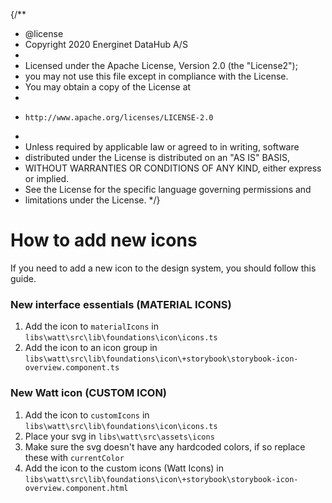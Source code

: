 {/**
 * @license
 * Copyright 2020 Energinet DataHub A/S
 *
 * Licensed under the Apache License, Version 2.0 (the "License2");
 * you may not use this file except in compliance with the License.
 * You may obtain a copy of the License at
 *
 *     http://www.apache.org/licenses/LICENSE-2.0
 *
 * Unless required by applicable law or agreed to in writing, software
 * distributed under the License is distributed on an "AS IS" BASIS,
 * WITHOUT WARRANTIES OR CONDITIONS OF ANY KIND, either express or implied.
 * See the License for the specific language governing permissions and
 * limitations under the License.
 */}

<Meta title="Foundations/Icons/How to add new icons" />

# How to add new icons

If you need to add a new icon to the design system, you should follow this guide.

### New interface essentials (MATERIAL ICONS)

1. Add the icon to `materialIcons` in `libs\watt\src\lib\foundations\icon\icons.ts`
2. Add the icon to an icon group in `libs\watt\src\lib\foundations\icon\+storybook\storybook-icon-overview.component.ts`

### New Watt icon (CUSTOM ICON)

1. Add the icon to `customIcons` in `libs\watt\src\lib\foundations\icon\icons.ts`
2. Place your svg in `libs\watt\src\assets\icons`
3. Make sure the svg doesn't have any hardcoded colors, if so replace these with `currentColor`
4. Add the icon to the custom icons (Watt Icons) in `libs\watt\src\lib\foundations\icon\+storybook\storybook-icon-overview.component.html`
